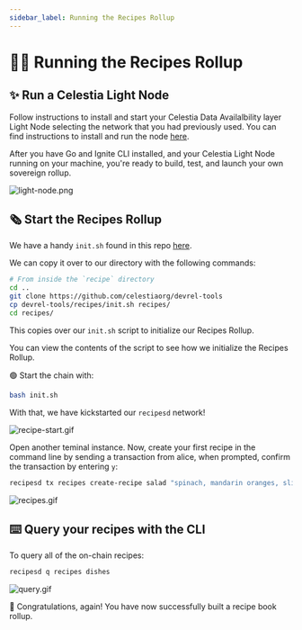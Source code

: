 ```yaml
---
sidebar_label: Running the Recipes Rollup
---
```


# 👩‍🍳 Running the Recipes Rollup


## ✨ Run a Celestia Light Node

Follow instructions to install and start your Celestia Data Availalbility
layer Light Node selecting the network that you had previously used. You can
find instructions to install and run the node [here](/nodes/light-node.mdx).

After you have Go and Ignite CLI installed, and your Celestia Light
Node running on your machine, you're ready to build, test, and launch your own
sovereign rollup.

![light-node.png](/img/recipes/light-node.png)  

## 🗞️ Start the Recipes Rollup

We have a handy `init.sh` found in this repo
[here](https://github.com/celestiaorg/devrel-tools).

We can copy it over to our directory with the following commands:

```sh
# From inside the `recipe` directory
cd ..
git clone https://github.com/celestiaorg/devrel-tools
cp devrel-tools/recipes/init.sh recipes/
cd recipes/
```

This copies over our `init.sh` script to initialize our
Recipes Rollup.

You can view the contents of the script to see how we
initialize the Recipes Rollup.

🟢 Start the chain with:

```sh
bash init.sh
```

With that, we have kickstarted our `recipesd` network!

![recipe-start.gif](/img/recipes/recipe-start.gif)

Open another teminal instance. Now, create your first recipe in the command line by sending a transaction from alice, when prompted, confirm the transaction by entering `y`:

```bash
recipesd tx recipes create-recipe salad "spinach, mandarin oranges, sliced almonds, smoked gouda, citrus vinagrette" --from alice
```

![recipes.gif](/img/recipes/recipes.gif)

## ⌨️ Query your recipes with the CLI

To query all of the on-chain recipes:

```bash
recipesd q recipes dishes
```

![query.gif](/img/recipes/query.gif)

🎉 Congratulations, again! You have now successfully built a recipe book rollup.

